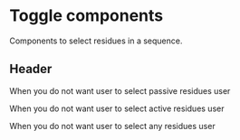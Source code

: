 # Toggle components

Components to select residues in a sequence.

## Header


<Story name="ActiveAndPassive">
<ResiduesHeader
        showActive={true}
        showPassive={true}
/>
</Story>

When you do not want user to select passive residues user

<Story name="ActiveOnly">
<ResiduesHeader
        showActive={true}
        showPassive={false}
/>
</Story>

When you do not want user to select active residues user

<Story name="PassiveOnly">
<ResiduesHeader
        showActive={false}
        showPassive={true}
/>
</Story>

When you do not want user to select any residues user
